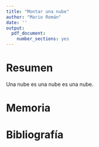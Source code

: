 ```yaml
---
title: "Montar una nube"
author: "Mario Román"
date: ''
output:
  pdf_document:
    number_sections: yes
---
```


# Resumen

Una nube es una nube es una nube.



# Memoria

# Bibliografía